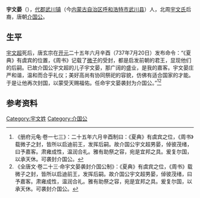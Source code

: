 '''宇文晏'''（{{bd|？||？||}}），[[代郡|代郡]][[武川镇|武川镇]]（今[[内蒙古自治区|内蒙古自治区]][[呼和浩特市|呼和浩特市]][[武川县|武川县]]）人，北周[[宇文氏|宇文氏]]后裔，唐朝[[介国公|介国公]]。

==生平==
[[宇文超|宇文超]]死后，唐玄宗在[[开元|开元]]二十五年六月辛酉（737年7月20日）发布命令：“《夏典》有虞宾的位置，《周书》记载了[[微子|微子]]的受封，都是启发前朝的君王，显现他们的后嗣。已故介国公宇文超的儿子宇文晏，那广阔的盛业，是我的嘉客。宇文晏庄严和谐，温和而合乎礼仪；美好高尚有协同祭祀的容貌，仿佛有适合国家的才能。于是让他再次封国，以蒙受天赐福佑。任命宇文晏袭封为介国公。”<ref>《册府元龟·卷一七三》：二十五年六月辛酉制曰：《夏典》有虞宾之位，《周书》载微子之封，皆所以启迪前王，发挥后嗣。故介国公宇文超男晏，倬彼茂绪，曰予嘉客。肃雍成性，温润合礼。雅有助祭之容，宛是宜邦之具。爰复尔国，以承天休。可袭封介国公。</ref><ref>《全唐文·卷二十三·命宇文晏袭封介国公制》：《夏典》有虞宾之位，《周书》载微子之封，皆所以启迪前王，发挥后嗣。故介国公宇文超男晏，倬彼茂绪，曰予嘉客。肃雍成性，温润合礼。雅有助祭之容，宛是宜邦之具。爰复尔国，以承天休。可袭封介国公。</ref>

==参考资料==
{{reflist}}
[[Category:宇文姓|Category:宇文姓]]
[[Category:介国公|Category:介国公]]